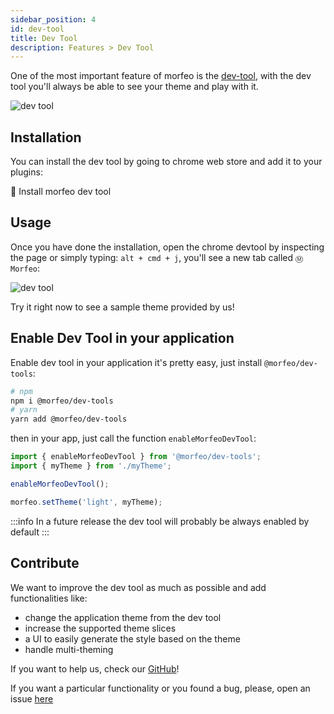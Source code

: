 ```yaml
---
sidebar_position: 4
id: dev-tool
title: Dev Tool
description: Features > Dev Tool
---
```



One of the most important feature of morfeo is the [dev-tool](https://chrome.google.com/webstore/detail/morfeo/phhhjdmeicikchjnpepljcdgbmipipcl),
with the dev tool you'll always be able to see your theme and play with it.

![dev tool](../../static/img/devtool/hero.jpeg)

## Installation

You can install the dev tool by going to chrome web store and add it to your plugins:

<Link
  className="button button--primary button--lg"
  to="https://chrome.google.com/webstore/detail/morfeo/phhhjdmeicikchjnpepljcdgbmipipcl"
  style={{ color: 'white' }}
>
  💾 Install morfeo dev tool
</Link>

## Usage

Once you have done the installation, open the chrome devtool by inspecting the page or simply typing:
`alt + cmd + j`, you'll see a new tab called `Ⓜ️ Morfeo`:

![dev tool](../../static/img/devtool/tabs.png)

Try it right now to see a sample theme provided by us!

## Enable Dev Tool in your application

Enable dev tool in your application it's pretty easy, just install `@morfeo/dev-tools`:

```bash
# npm
npm i @morfeo/dev-tools
# yarn
yarn add @morfeo/dev-tools
```

then in your app, just call the function `enableMorfeoDevTool`:

```typescript
import { enableMorfeoDevTool } from '@morfeo/dev-tools';
import { myTheme } from './myTheme';

enableMorfeoDevTool();

morfeo.setTheme('light', myTheme);
```

:::info
In a future release the dev tool will probably be always enabled by default
:::

## Contribute

We want to improve the dev tool as much as possible and add functionalities like:

- change the application theme from the dev tool
- increase the supported theme slices
- a UI to easily generate the style based on the theme
- handle multi-theming

If you want to help us, check our [GitHub](https://github.com/VLK-STUDIO/morfeo)!

If you want a particular functionality or you found a bug, please, open an issue [here](https://github.com/VLK-STUDIO/morfeo/issues)
